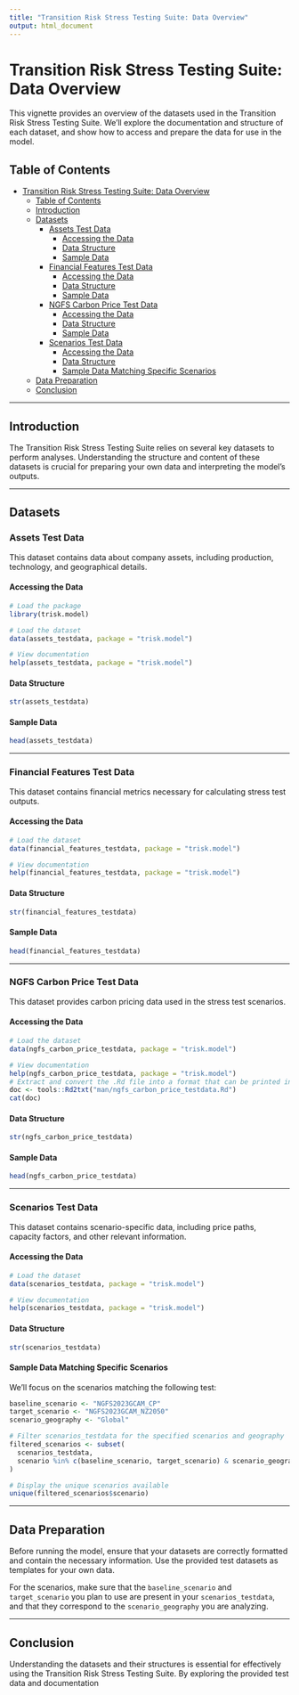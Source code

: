 ```yaml
---
title: "Transition Risk Stress Testing Suite: Data Overview"
output: html_document
---
```


# Transition Risk Stress Testing Suite: Data Overview

This vignette provides an overview of the datasets used in the Transition Risk Stress Testing Suite. We'll explore the documentation and structure of each dataset, and show how to access and prepare the data for use in the model.

## Table of Contents

- [Transition Risk Stress Testing Suite: Data Overview](#transition-risk-stress-testing-suite-data-overview)
  - [Table of Contents](#table-of-contents)
  - [Introduction](#introduction)
  - [Datasets](#datasets)
    - [Assets Test Data](#assets-test-data)
      - [Accessing the Data](#accessing-the-data)
      - [Data Structure](#data-structure)
      - [Sample Data](#sample-data)
    - [Financial Features Test Data](#financial-features-test-data)
      - [Accessing the Data](#accessing-the-data-1)
      - [Data Structure](#data-structure-1)
      - [Sample Data](#sample-data-1)
    - [NGFS Carbon Price Test Data](#ngfs-carbon-price-test-data)
      - [Accessing the Data](#accessing-the-data-2)
      - [Data Structure](#data-structure-2)
      - [Sample Data](#sample-data-2)
    - [Scenarios Test Data](#scenarios-test-data)
      - [Accessing the Data](#accessing-the-data-3)
      - [Data Structure](#data-structure-3)
      - [Sample Data Matching Specific Scenarios](#sample-data-matching-specific-scenarios)
  - [Data Preparation](#data-preparation)
  - [Conclusion](#conclusion)

---

## Introduction

The Transition Risk Stress Testing Suite relies on several key datasets to perform analyses. Understanding the structure and content of these datasets is crucial for preparing your own data and interpreting the model's outputs.

---

## Datasets

### Assets Test Data

This dataset contains data about company assets, including production, technology, and geographical details.

#### Accessing the Data

```r
# Load the package
library(trisk.model)

# Load the dataset
data(assets_testdata, package = "trisk.model")

# View documentation
help(assets_testdata, package = "trisk.model")
```

#### Data Structure

```r
str(assets_testdata)
```

#### Sample Data

```r
head(assets_testdata)
```

---

### Financial Features Test Data

This dataset contains financial metrics necessary for calculating stress test outputs.

#### Accessing the Data

```r
# Load the dataset
data(financial_features_testdata, package = "trisk.model")

# View documentation
help(financial_features_testdata, package = "trisk.model")
```

#### Data Structure

```r
str(financial_features_testdata)
```

#### Sample Data

```r
head(financial_features_testdata)
```

---

### NGFS Carbon Price Test Data

This dataset provides carbon pricing data used in the stress test scenarios.

#### Accessing the Data

```r
# Load the dataset
data(ngfs_carbon_price_testdata, package = "trisk.model")

# View documentation
help(ngfs_carbon_price_testdata, package = "trisk.model")
# Extract and convert the .Rd file into a format that can be printed in the vignette
doc <- tools::Rd2txt("man/ngfs_carbon_price_testdata.Rd")
cat(doc)
```

#### Data Structure

```r
str(ngfs_carbon_price_testdata)
```

#### Sample Data

```r
head(ngfs_carbon_price_testdata)
```

---

### Scenarios Test Data

This dataset contains scenario-specific data, including price paths, capacity factors, and other relevant information.

#### Accessing the Data

```r
# Load the dataset
data(scenarios_testdata, package = "trisk.model")

# View documentation
help(scenarios_testdata, package = "trisk.model")
```

#### Data Structure

```r
str(scenarios_testdata)
```

#### Sample Data Matching Specific Scenarios

We'll focus on the scenarios matching the following test:

```r
baseline_scenario <- "NGFS2023GCAM_CP"
target_scenario <- "NGFS2023GCAM_NZ2050"
scenario_geography <- "Global"

# Filter scenarios_testdata for the specified scenarios and geography
filtered_scenarios <- subset(
  scenarios_testdata,
  scenario %in% c(baseline_scenario, target_scenario) & scenario_geography == scenario_geography
)

# Display the unique scenarios available
unique(filtered_scenarios$scenario)
```

---

## Data Preparation

Before running the model, ensure that your datasets are correctly formatted and contain the necessary information. Use the provided test datasets as templates for your own data.

For the scenarios, make sure that the `baseline_scenario` and `target_scenario` you plan to use are present in your `scenarios_testdata`, and that they correspond to the `scenario_geography` you are analyzing.

---

## Conclusion

Understanding the datasets and their structures is essential for effectively using the Transition Risk Stress Testing Suite. By exploring the provided test data and documentation
